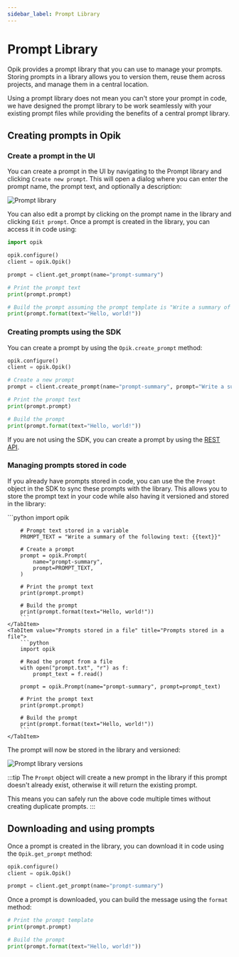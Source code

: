 ```yaml
---
sidebar_label: Prompt Library
---
```



# Prompt Library

Opik provides a prompt library that you can use to manage your prompts. Storing prompts in a library allows you to version them, reuse them across projects, and manage them in a central location.

Using a prompt library does not mean you can't store your prompt in code, we have designed the prompt library to be work seamlessly with your existing prompt files while providing the benefits of a central prompt library.

## Creating prompts in Opik

### Create a prompt in the UI

You can create a prompt in the UI by navigating to the Prompt library and clicking `Create new prompt`. This will open a dialog where you can enter the prompt name, the prompt text, and optionally a description:

![Prompt library](/img/library/prompt_library.png)

You can also edit a prompt by clicking on the prompt name in the library and clicking `Edit prompt`. Once a prompt is created in the library, you can access it in code using:

```python
import opik

opik.configure()
client = opik.Opik()

prompt = client.get_prompt(name="prompt-summary")

# Print the prompt text
print(prompt.prompt)

# Build the prompt assuming the prompt template is "Write a summary of the following text: {{text}}"
print(prompt.format(text="Hello, world!"))
```

### Creating prompts using the SDK

You can create a prompt by using the `Opik.create_prompt` method:

```python
opik.configure()
client = opik.Opik()

# Create a new prompt
prompt = client.create_prompt(name="prompt-summary", prompt="Write a summary of the following text: {{text}}")

# Print the prompt text
print(prompt.prompt)

# Build the prompt
print(prompt.format(text="Hello, world!"))
```

If you are not using the SDK, you can create a prompt by using the [REST API](/reference/rest_api/create-prompt-version.api.mdx).

### Managing prompts stored in code

If you already have prompts stored in code, you can use the the `Prompt` object in the SDK to sync these prompts with the library.
This allows you to store the prompt text in your code while also having it versioned and stored in the library:

<Tabs>
    <TabItem value="Prompts stored in code" title="Prompts stored in code">
        ```python
        import opik

        # Prompt text stored in a variable
        PROMPT_TEXT = "Write a summary of the following text: {{text}}"

        # Create a prompt
        prompt = opik.Prompt(
            name="prompt-summary",
            prompt=PROMPT_TEXT,
        )

        # Print the prompt text
        print(prompt.prompt)

        # Build the prompt
        print(prompt.format(text="Hello, world!"))
        ```
    </TabItem>
    <TabItem value="Prompts stored in a file" title="Prompts stored in a file">
        ```python
        import opik

        # Read the prompt from a file
        with open("prompt.txt", "r") as f:
            prompt_text = f.read()

        prompt = opik.Prompt(name="prompt-summary", prompt=prompt_text)

        # Print the prompt text
        print(prompt.prompt)

        # Build the prompt
        print(prompt.format(text="Hello, world!"))
        ```
    </TabItem>

</Tabs>

The prompt will now be stored in the library and versioned:

![Prompt library versions](/img/library/prompt_library_versions.png)

:::tip
The `Prompt` object will create a new prompt in the library if this prompt doesn't already exist, otherwise it will return the existing prompt.

This means you can safely run the above code multiple times without creating duplicate prompts.
:::

## Downloading and using prompts

Once a prompt is created in the library, you can download it in code using the `Opik.get_prompt` method:

```python
opik.configure()
client = opik.Opik()

prompt = client.get_prompt(name="prompt-summary")
```

Once a prompt is downloaded, you can build the message using the `format` method:

```python
# Print the prompt template
print(prompt.prompt)

# Build the prompt
print(prompt.format(text="Hello, world!"))
```
